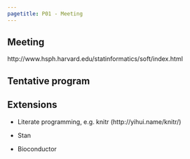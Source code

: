 ```yaml
---
pagetitle: P01 - Meeting
---
```


## Meeting

http://www.hsph.harvard.edu/statinformatics/soft/index.html

## Tentative program

## Extensions

- Literate programming, e.g. knitr (http://yihui.name/knitr/)

- Stan

- Bioconductor